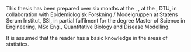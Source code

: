 \section*{Approval}
\addcontentsline{toc}{section}{Preface}
This thesis has been prepared over six months at the \sectiondescriber, \departmentdescriber, at the \universitydescriber, DTU, in collaboration with Epidemiologisk Forskning / Modelgruppen at Statens Serum Institut, SSI, in partial fulfilment for the degree Master of Science in Engineering, MSc Eng., Quantitative Biology and Disease Modelling. 

It is assumed that the reader has a basic knowledge in the areas of statistics. 

\vfill

\begin{center}
\namesigdate{\thesisauthor~-~\studentnumber}
\end{center}

\vfill

\clearpage 